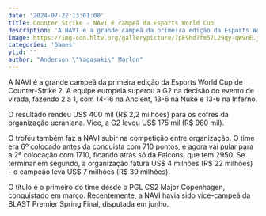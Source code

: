 ```yaml
---
date: '2024-07-22:13:01:00'
title: Counter Strike - NAVI é campeã da Esports World Cup
description: 'A NAVI é a grande campeã da primeira edição da Esports World Cup de Counter-Strike 2. A equipe europeia superou a G2 na decisão do evento de virada, fazendo 2 a 1, com 14-16 na Ancient, 13-6 na Nuke e 13-6 na Inferno.'
image: https://img-cdn.hltv.org/gallerypicture/7pF9hd7fm57L29qy-qW9nE.jpg
categories: 'Games'
ytid: ''
author: "Anderson \"Yagasaki\" Marlon"
---
```


A NAVI é a grande campeã da primeira edição da Esports World Cup de Counter-Strike 2. A equipe europeia superou a G2 na decisão do evento de virada, fazendo 2 a 1, com 14-16 na Ancient, 13-6 na Nuke e 13-6 na Inferno.

O resultado rendeu US$ 400 mil (R$ 2,2 milhões) para os cofres da organização ucraniana. Vice, a G2 levou US$ 175 mil (R$ 980 mil).

O troféu também faz a NAVI subir na competição entre organização. O time era 6º colocado antes da conquista com 710 pontos, e agora vai pular para a 2ª colocação com 1710, ficando atrás só da Falcons, que tem 2950. Se terminar em segundo, a organização fatura US$ 4 milhões (R$ 22 milhões) - o campeão leva US$ 7 milhões (R$ 39 milhões).

O título é o primeiro do time desde o PGL CS2 Major Copenhagen, conquistado em março. Recentemente, a NAVI havia sido vice-campeã da BLAST Premier Spring Final, disputada em junho.
